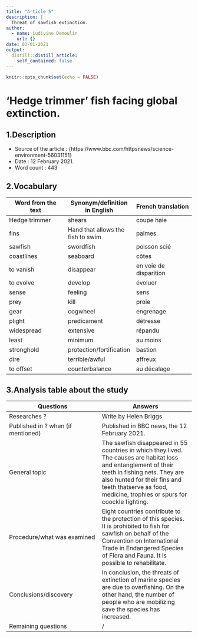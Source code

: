 ```yaml
---
title: "Article 5"
description: |
  Threat of sawfish extinction.
author:
  - name: Ludivine Demoulin
    url: {}
date: 03-01-2021
output:
  distill::distill_article:
    self_contained: false
---
```


```r
knitr::opts_chunk$set(echo = FALSE)
```

# 'Hedge trimmer' fish facing global extinction.

## 1.Description

- Source of the article : {https://www.bbc.com/httpsnews/science-environment-56031151} 
- Date : 12 February 2021.
- Word count : 443

## 2.Vocabulary

| Word from the text | Synonym/definition in English | French translation |
| --- | --- | --- |
| Hedge trimmer | shears | coupe haie |
| fins | Hand that allows the fish to swim | palmes |
| sawfish | swordfish | poisson scié |
| coastlines | seaboard | côtes |
| to vanish | disappear | en voie de disparition |
| to evolve | develop | évoluer |
| sense | feeling | sens |
| prey | kill | proie |
| gear | cogwheel | engrenage |
| plight | predicament | détresse |
| widespread | extensive | répandu |
| least | minimum | au moins |
| stronghold | protection/fortification | bastion |
| dire | terrible/awful | affreux |
| to offset | counterbalance | au décalage |

## 3.Analysis table about the study

| Questions | Answers |
| --- | --- |
| Researches ? | Write by Helen Briggs |
| Published in ? when (if mentioned) | Published in BBC news, the 12 February 2021. |
| General topic | The sawfish disappeared in 55 countries in which they lived. The causes are habitat loss and entanglement of their teeth in fishing nets. They are also hunted for their fins and teeth thatserve as food, medicine, trophies or spurs for coockle fighting. |
| Procedure/what was examined | Eight countries contribute to the protection of this species. It is prohibited to fish for sawfish on behalf of the Convention on International Trade in Endangered Species of Flora and Fauna. It is possible to rehabilitate. |
| Conclusions/discovery | In conclusion, the threats of extinction of marine species are due to overfishing. On the other hand, the number of people who are mobilizing save the species has increased. |
| Remaining questions | / |
